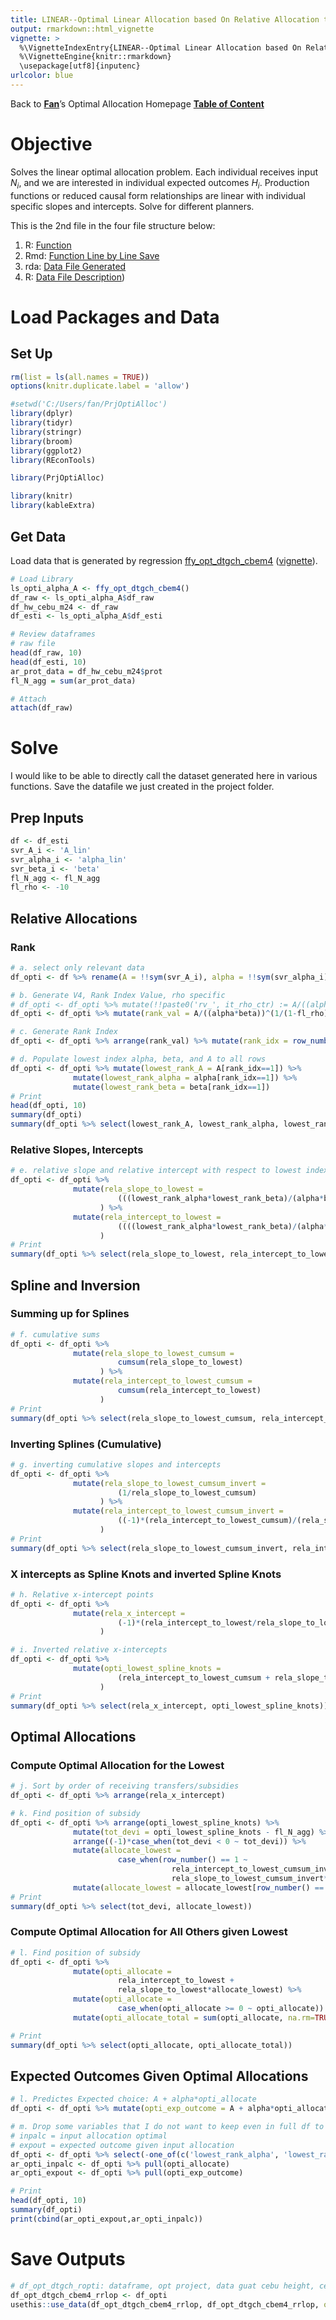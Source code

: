 ```yaml
---
title: LINEAR--Optimal Linear Allocation based On Relative Allocation to Lowest
output: rmarkdown::html_vignette
vignette: >
  %\VignetteIndexEntry{LINEAR--Optimal Linear Allocation based On Relative Allocation to Lowest}
  %\VignetteEngine{knitr::rmarkdown}
  \usepackage[utf8]{inputenc}
urlcolor: blue
---
```


Back to **[Fan](https://fanwangecon.github.io/)**'s Optimal Allocation Homepage **[Table of Content](https://fanwangecon.github.io/PrjOptiAlloc/)**

# Objective

Solves the linear optimal allocation problem. Each individual receives input $N_i$, and we are interested in individual expected outcomes $H_i$. Production functions or reduced causal form relationships are linear with individual specific slopes and intercepts. Solve for different planners.

This is the 2nd file in the four file structure below:

1. R: [Function](https://fanwangecon.github.io/PrjOptiAlloc/reference/ffp_opt_solin_relow.html)
2. Rmd: [Function Line by Line Save](https://fanwangecon.github.io/REconTools/articles/ffv_opt_solin_relow.html)
3. rda: [Data File Generated](https://github.com/FanWangEcon/REconTools/blob/master/data/df_opt_dtgch_cbem4.rda)
4. R: [Data File Description](https://fanwangecon.github.io/PrjOptiAlloc/reference/ffd_opt_dtgch_cbem4.html))   

# Load Packages and Data

## Set Up

```r
rm(list = ls(all.names = TRUE))
options(knitr.duplicate.label = 'allow')
```
```r
#setwd('C:/Users/fan/PrjOptiAlloc')
library(dplyr)
library(tidyr)
library(stringr)
library(broom)
library(ggplot2)
library(REconTools)

library(PrjOptiAlloc)

library(knitr)
library(kableExtra)
```

## Get Data

Load data that is generated by regression [ffy_opt_dtgch_cbem4](https://fanwangecon.github.io/PrjOptiAlloc/reference/ffy_opt_dtgch_cbem4.html) ([vignette](https://fanwangecon.github.io/PrjOptiAlloc/articles/ffv_opt_dtgch_cbem4.html)).


```r
# Load Library
ls_opti_alpha_A <- ffy_opt_dtgch_cbem4()
df_raw <- ls_opti_alpha_A$df_raw
df_hw_cebu_m24 <- df_raw
df_esti <- ls_opti_alpha_A$df_esti

# Review dataframes
# raw file
head(df_raw, 10)
head(df_esti, 10)
ar_prot_data = df_hw_cebu_m24$prot
fl_N_agg = sum(ar_prot_data)

# Attach
attach(df_raw)
```

# Solve

I would like to be able to directly call the dataset generated here in various functions. Save the datafile we just created in the project folder.

## Prep Inputs

```r
df <- df_esti
svr_A_i <- 'A_lin'
svr_alpha_i <- 'alpha_lin'
svr_beta_i <- 'beta'
fl_N_agg <- fl_N_agg
fl_rho <- -10
```

## Relative Allocations

### Rank

```r
# a. select only relevant data
df_opti <- df %>% rename(A = !!sym(svr_A_i), alpha = !!sym(svr_alpha_i), beta = !!sym(svr_beta_i))

# b. Generate V4, Rank Index Value, rho specific
# df_opti <- df_opti %>% mutate(!!paste0('rv_', it_rho_ctr) := A/((alpha*beta))^(1/(1-fl_rho)))
df_opti <- df_opti %>% mutate(rank_val = A/((alpha*beta))^(1/(1-fl_rho)))

# c. Generate Rank Index
df_opti <- df_opti %>% arrange(rank_val) %>% mutate(rank_idx = row_number())

# d. Populate lowest index alpha, beta, and A to all rows
df_opti <- df_opti %>% mutate(lowest_rank_A = A[rank_idx==1]) %>%
              mutate(lowest_rank_alpha = alpha[rank_idx==1]) %>%
              mutate(lowest_rank_beta = beta[rank_idx==1])
# Print
head(df_opti, 10)
summary(df_opti)
summary(df_opti %>% select(lowest_rank_A, lowest_rank_alpha, lowest_rank_beta))
```

### Relative Slopes, Intercepts

```r
# e. relative slope and relative intercept with respect to lowest index
df_opti <- df_opti %>%
              mutate(rela_slope_to_lowest =
                        (((lowest_rank_alpha*lowest_rank_beta)/(alpha*beta))^(1/(fl_rho-1))*(lowest_rank_alpha/alpha))
                    ) %>%
              mutate(rela_intercept_to_lowest =
                        ((((lowest_rank_alpha*lowest_rank_beta)/(alpha*beta))^(1/(fl_rho-1))*(lowest_rank_A/alpha)) - (A/alpha))
                    )
# Print
summary(df_opti %>% select(rela_slope_to_lowest, rela_intercept_to_lowest))
```

## Spline and Inversion

### Summing up for Splines

```r
# f. cumulative sums
df_opti <- df_opti %>%
              mutate(rela_slope_to_lowest_cumsum =
                        cumsum(rela_slope_to_lowest)
                    ) %>%
              mutate(rela_intercept_to_lowest_cumsum =
                        cumsum(rela_intercept_to_lowest)
                    )
# Print
summary(df_opti %>% select(rela_slope_to_lowest_cumsum, rela_intercept_to_lowest_cumsum))
```

### Inverting Splines (Cumulative)

```r
# g. inverting cumulative slopes and intercepts
df_opti <- df_opti %>%
              mutate(rela_slope_to_lowest_cumsum_invert =
                        (1/rela_slope_to_lowest_cumsum)
                    ) %>%
              mutate(rela_intercept_to_lowest_cumsum_invert =
                        ((-1)*(rela_intercept_to_lowest_cumsum)/(rela_slope_to_lowest_cumsum))
                    )
# Print
summary(df_opti %>% select(rela_slope_to_lowest_cumsum_invert, rela_intercept_to_lowest_cumsum_invert))
```

### X intercepts as Spline Knots and inverted Spline Knots

```r

# h. Relative x-intercept points
df_opti <- df_opti %>%
              mutate(rela_x_intercept =
                        (-1)*(rela_intercept_to_lowest/rela_slope_to_lowest)
                    )

# i. Inverted relative x-intercepts
df_opti <- df_opti %>%
              mutate(opti_lowest_spline_knots =
                        (rela_intercept_to_lowest_cumsum + rela_slope_to_lowest_cumsum*rela_x_intercept)
                    )
# Print
summary(df_opti %>% select(rela_x_intercept, opti_lowest_spline_knots))
```

## Optimal Allocations
### Compute Optimal Allocation for the Lowest

```r

# j. Sort by order of receiving transfers/subsidies
df_opti <- df_opti %>% arrange(rela_x_intercept)

# k. Find position of subsidy
df_opti <- df_opti %>% arrange(opti_lowest_spline_knots) %>%
              mutate(tot_devi = opti_lowest_spline_knots - fl_N_agg) %>%
              arrange((-1)*case_when(tot_devi < 0 ~ tot_devi)) %>%
              mutate(allocate_lowest =
                        case_when(row_number() == 1 ~
                                    rela_intercept_to_lowest_cumsum_invert +
                                    rela_slope_to_lowest_cumsum_invert*fl_N_agg)) %>%
              mutate(allocate_lowest = allocate_lowest[row_number() == 1])
# Print
summary(df_opti %>% select(tot_devi, allocate_lowest))
```

### Compute Optimal Allocation for All Others given Lowest

```r
# l. Find position of subsidy
df_opti <- df_opti %>%
              mutate(opti_allocate =
                        rela_intercept_to_lowest +
                        rela_slope_to_lowest*allocate_lowest) %>%
              mutate(opti_allocate =
                        case_when(opti_allocate >= 0 ~ opti_allocate)) %>%
              mutate(opti_allocate_total = sum(opti_allocate, na.rm=TRUE))

# Print
summary(df_opti %>% select(opti_allocate, opti_allocate_total))
```

## Expected Outcomes Given Optimal Allocations

```r

# l. Predictes Expected choice: A + alpha*opti_allocate
df_opti <- df_opti %>% mutate(opti_exp_outcome = A + alpha*opti_allocate)

# m. Drop some variables that I do not want to keep even in full df to export
# inpalc = input allocation optimal
# expout = expected outcome given input allocation
df_opti <- df_opti %>% select(-one_of(c('lowest_rank_alpha', 'lowest_rank_beta')))
ar_opti_inpalc <- df_opti %>% pull(opti_allocate)
ar_opti_expout <- df_opti %>% pull(opti_exp_outcome)

# Print
head(df_opti, 10)
summary(df_opti)
print(cbind(ar_opti_expout,ar_opti_inpalc))
```

# Save Outputs

```r
# df_opt_dtgch_ropti: dataframe, opt project, data guat cebu height, cebu edu mother, results relative linear optimal
df_opt_dtgch_cbem4_rrlop <- df_opti
usethis::use_data(df_opt_dtgch_cbem4_rrlop, df_opt_dtgch_cbem4_rrlop, overwrite = TRUE)
```

